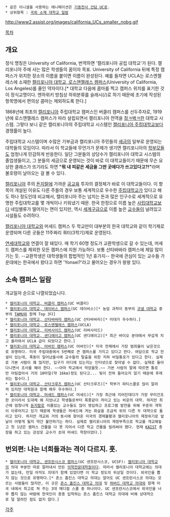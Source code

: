  * 같은 이니셜을 사용하는 애니메이션은 [[기동전사 건담 UC]]로.
 * 상위항목 : [[국외 소재 대학교 일람]]

http://www2.assist.org/images/california_UCs_smaller_nobg.gif

[[목차]]

== 개요 ==
정식 명칭은 University of California, 번역하면 '캘리포니아 공립 대학교'가 된다. 캘리포니아 주에 사는 많은 학생들의 꿈이자 목표. University of California 뒤에 특정 캠퍼스가 위치한 장소의 이름을 붙이면 이름이 완성된다. 예를 들자면 UCLA는 로스엔젤레스에 소재한 [[캘리포니아 대학교/로스앤젤레스 캠퍼스|캘리포니아 대학교, 로스앤젤레스 캠퍼스]](University of California, Los Angeles)를 줄인 약자이다.[* 대학교 다음에 콤마를 찍고 캠퍼스 위치를 표기한 것이 정식교명이다. 엔하위키 방침상 하위분류를 슬래시(/)로 하기 때문에 초기에 작성된 항목명에서 편의상 콤마는 제외하도록 한다.]

1868년에 최초의 [[캘리포니아]] 주립대학교 캠퍼스인 버클리 캠퍼스를 선두주자로, 1919년에 로스앤젤레스 캠퍼스가 따라 설립되면서 캘리포니아 전역을 [[정ㅋ벅ㅋ]]한 대학교 시스템. 그렇다 보니 같은 캘리포니아의 주립대학교 시스템인 [[캘리포니아 주립대학교]]보다 경쟁률이 높다.

주립대학교 시스템이며 수많은 기부금과 캘리포니아 주민들의 [[세금]]의 일부로 운영되는 대학들의 모임이다. 따라서 이 학교들에 무언가가 문제가 생기면 캘리포니아의 [[학부모]]들도 엄청나게 민감하게 반응한다. 일단 그분들의 상당수가 캘리포니아 대학교 시스템의 졸업생들이고, 그 분들의 세금으로 운영되는 것이 바로 이 대학교들이기 때문에 무슨 요상한 클래스가 뜨기라도 하면 '''"뭐 내 피같은 세금을 그딴 곳에다가 쓰고있다고?!"'''라며 불호령이 날아오는 걸 볼 수 있다.

[[캘리포니아]] 주의 [[돈지랄]]에 가까운 [[공교육]] 투자의 결정체가 바로 이 대학교들이다. 이 항목이 개설된 이유도 다른 주들의 경우 보통 세계적으로 우수한 [[국립대학교|주립대학교]]가 있다고 해도 하나 정도인데 비교해서, 캘리포니아 주는 넘치는 돈과 많은 인구수로 세계적으로 유명한 주립대학교를 몇 개씩이나 키워냈기 때문. 한국 한정으로 이름 높은 [[사립대학교]]보다 네임밸류가 떨어지는 면이 있지만, 역시 [[세계구]]급으로 이름 높은 [[교수]]들이 널려있고 시설들도 수려하다.

[[캘리포니아 대학교]]와 머세드 캠퍼스 두 학교만이 대부분의 한국 대학교와 같이 학기제로 운영되며 다른 곳들은 11주짜리 쿼터(3학기)제로 운영된다.

[[연세대학교]]와 연결이 잘 돼있다. 매 학기 60명 정도가 교환학생으로 갈 수 있는데, 머세드 캠퍼스를 제외한 모든 캠퍼스에 지원 가능하다. 보통 산타바바라 캠퍼스에 제일 많이 가는 듯. --교환학생은 대학생들의 합법적인 1년 휴가지-- 한국에 관심이 있는 교수들 가운데에는 한국에서 왔다고 하면 'Yonsei?'라고 물어오는 경우가 왕왕 있다.

== 소속 캠퍼스 일람 ==
개교일자 순으로 나열되었습니다.

 * [[캘리포니아 대학교/버클리 캠퍼스|캘리포니아 대학교, 버클리 캠퍼스]](UC 버클리)
 * [[캘리포니아 대학교/데이비스 캠퍼스|캘리포니아 대학교, 데이비스 캠퍼스]](UC 데이비스)[* 농업 과학이 동부의 [[코넬 대학교]] 중부의 [[TAMU]]와 함께 Top 3다]
 * [[캘리포니아 대학교/산타바바라 캠퍼스|캘리포니아 대학교, 산타바바라 캠퍼스]](UC 산타바바라)[* 미대가 우수하다.]
 * [[캘리포니아 대학교/로스앤젤레스 캠퍼스|캘리포니아 대학교, 로스앤젤레스 캠퍼스]](UCLA)
 * [[캘리포니아 대학교/리버사이드 캠퍼스|캘리포니아 대학교, 리버사이드 캠퍼스]](UC 리버사이드)
 * [[캘리포니아 대학교/샌디에이고 캠퍼스|캘리포니아 대학교, 샌디에이고 캠퍼스]](UC 샌디에이고)[* 최근 바이오 분야에서 무섭게 치고 올라와서 UCLA 급이 되었다고 한다.]
 * [[캘리포니아 대학교/어바인 캠퍼스|캘리포니아 대학교, 어바인 캠퍼스]](UC 어바인)[* 미국 전체에서 가장 범죄율이 낮은것으로 유명하다. 미국 주립대중에서 5번째로 큰 캠퍼스를 가지고 있다고 한다. 여담으로 학교 전설이 있는데, 폭동이 일어났을시에 교수들의 탈출을 위한 지하 비밀통로가 있다고 한다. 실제로 가본 사람이 꽤 많지만, 입구가 어디에 있는지는 인터넷으로 찾아낼 수 없다. 실제로 돌아다니면서 조사를 해야 한다. ~~아마 학교에서 막았을듯.~~ 가본 사람의 말에 따르면 통로만 어림잡아서 거의 10마일(약 16km)정도 된다고... 빛이 전혀 들어오지 않기 때문에 후레쉬는 필수다.]
 * [[캘리포니아 대학교/산타크루즈 캠퍼스|캘리포니아 대학교, 산타크루즈 캠퍼스]](UC 산타크루즈)[* 학부가 파티스쿨로 많이 알려져 있지만 대학원과 함께 매우 우수하다.]
 * [[캘리포니아 대학교/머세드 캠퍼스|캘리포니아 대학교, 머세드 캠퍼스]](UC 머세드)[* 가장 최근에 지어진데다가 가장 무미건조한 곳이라서 도대체 왜 지었냐고 학생들로부터 폭풍같이 까이고 있는 비운의 대학. 하지만 최근에 엄청나게 [[돈지랄]]로 이름있는 교수들도 많이 영입하고 프로그램 발전을 위해 꾸준히 개혁이 이루어지고 있기 때문에 학생들은 머세드에 겨눈 화살을 조금씩 위의 다른 두 대학으로 돌리고 있다. 하지만 개교와 거의 동시에 찾아온 미국의 경제불황과 캘리포니아의 재정위기로 앞날이 어떻게 될지 약간 불안하기는 하다. 실제로 캘리포니아의 재정부족으로 학교를 개교해놓고 첫 1년은 캠퍼스 건물을 다 못 지어서 다른 학교 건물을 빌려써야 했다. 현재 [[KAIST]] 총장을 하고 있는 강성모 교수가 초대 머세드 학장이었다.]

== 번외편: 나는 너희들과는 격이 다르지. 훗. ==
 * [[캘리포니아 대학교/샌프란시스코 캠퍼스|캘리포니아 대학교, 샌프란시스코 캠퍼스]](UC 샌프란시스코, UCSF): [[캘리포니아 대학교]]의 의대 부분만 따로 잘라내서 만든 [[의대생|의학전문대학원]]이다. 따라서 캘리포니아 대학교에는 의대가 없는데, 만일 아직도 의대가 함께 있었다면 이 학교 정도의 위상일 것이다. 외국인을 뽑지 않는 것으로 유명하다.[* 존스 홉킨스 대학교 의대는 알아도 UC 샌프란시스코 의대는 모르는 사람들이 많지만, 이 곳은 [[존스 홉킨스 대학교|존스 홉킨스 대학교 의대]] 및 [[하버드 대학교|하버드 대학교 의대]]와 함께 미국 내에서 최고로 쳐 주는 3대 메디컬 스쿨 중 하나이다. UC 샌프란시스코에서 외국인을 너무 뽑지 않는 바람에 한국인이 종종 입학하는 존스 홉킨스 대학교 의대에 비해 상대적으로 덜 알려진 점도 없지 않다.]

[[각주]]

